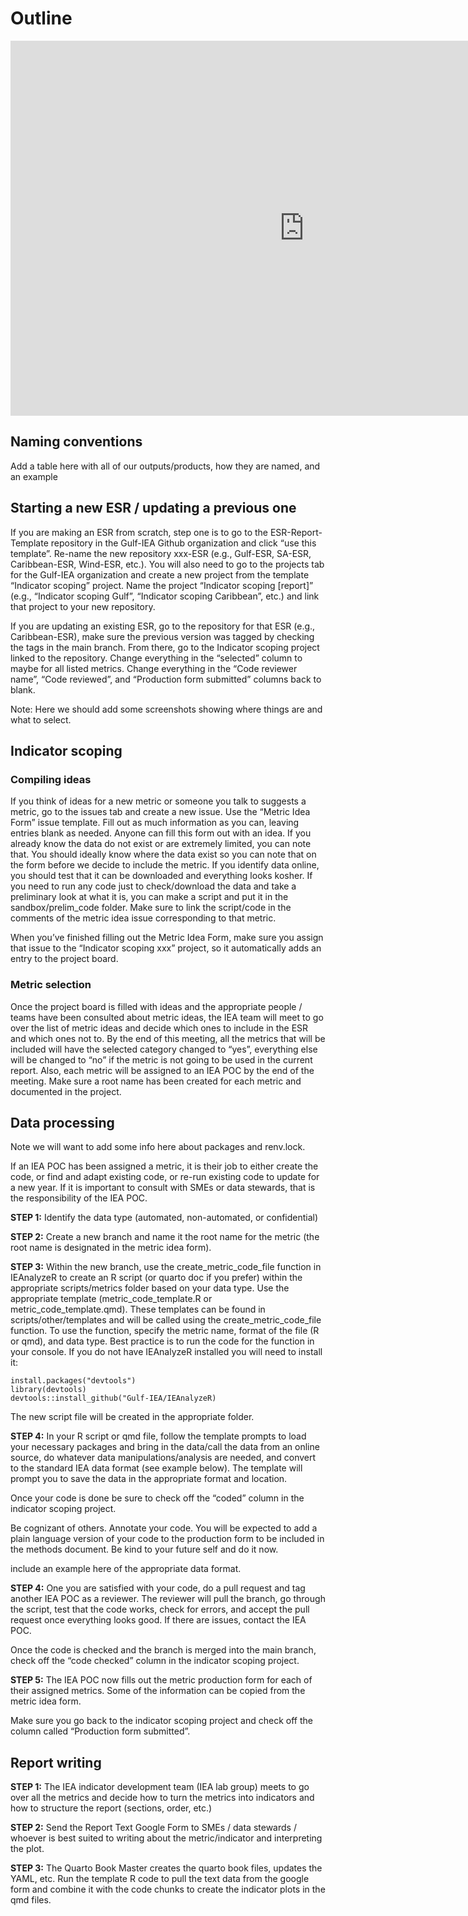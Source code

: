 # Outline

```{=html}
<iframe src="https://embed.kumu.io/294e036504babe5f168f5b0b0c8e4a80" width="940" height="600" frameborder="0"></iframe>
```

## Naming conventions

Add a table here with all of our outputs/products, how they are named, and an example

## Starting a new ESR / updating a previous one

If you are making an ESR from scratch, step one is to go to the ESR-Report-Template repository in the Gulf-IEA Github organization and click "use this template". Re-name the new repository xxx-ESR (e.g., Gulf-ESR, SA-ESR, Caribbean-ESR, Wind-ESR, etc.). You will also need to go to the projects tab for the Gulf-IEA organization and create a new project from the template "Indicator scoping" project. Name the project "Indicator scoping \[report\]" (e.g., "Indicator scoping Gulf", "Indicator scoping Caribbean", etc.) and link that project to your new repository.

If you are updating an existing ESR, go to the repository for that ESR (e.g., Caribbean-ESR), make sure the previous version was tagged by checking the tags in the main branch. From there, go to the Indicator scoping project linked to the repository. Change everything in the "selected" column to maybe for all listed metrics. Change everything in the "Code reviewer name", "Code reviewed", and "Production form submitted" columns back to blank.

::: callout-note
Note: Here we should add some screenshots showing where things are and what to select.
:::

## Indicator scoping

### Compiling ideas

If you think of ideas for a new metric or someone you talk to suggests a metric, go to the issues tab and create a new issue. Use the "Metric Idea Form" issue template. Fill out as much information as you can, leaving entries blank as needed. Anyone can fill this form out with an idea. If you already know the data do not exist or are extremely limited, you can note that. You should ideally know where the data exist so you can note that on the form before we decide to include the metric. If you identify data online, you should test that it can be downloaded and everything looks kosher. If you need to run any code just to check/download the data and take a preliminary look at what it is, you can make a script and put it in the sandbox/prelim_code folder. Make sure to link the script/code in the comments of the metric idea issue corresponding to that metric.

::: callout-important
When you've finished filling out the Metric Idea Form, make sure you assign that issue to the "Indicator scoping xxx" project, so it automatically adds an entry to the project board.
:::

### Metric selection

Once the project board is filled with ideas and the appropriate people / teams have been consulted about metric ideas, the IEA team will meet to go over the list of metric ideas and decide which ones to include in the ESR and which ones not to. By the end of this meeting, all the metrics that will be included will have the selected category changed to "yes", everything else will be changed to "no" if the metric is not going to be used in the current report. Also, each metric will be assigned to an IEA POC by the end of the meeting. Make sure a root name has been created for each metric and documented in the project.

## Data processing

::: callout-note
Note we will want to add some info here about packages and renv.lock.
:::

If an IEA POC has been assigned a metric, it is their job to either create the code, or find and adapt existing code, or re-run existing code to update for a new year. If it is important to consult with SMEs or data stewards, that is the responsibility of the IEA POC.

**STEP 1:** Identify the data type (automated, non-automated, or confidential)

**STEP 2:** Create a new branch and name it the root name for the metric (the root name is designated in the metric idea form). 

**STEP 3:** Within the new branch, use the create_metric_code_file function in IEAnalyzeR to create an R script (or quarto doc if you prefer) within the appropriate scripts/metrics folder based on your data type. Use the appropriate template (metric_code_template.R or metric_code_template.qmd). These templates can be found in scripts/other/templates and will be called using the create_metric_code_file function. To use the function, specify the metric name, format of the file (R or qmd), and data type. Best practice is to run the code for the function in your console. If you do not have IEAnalyzeR installed you will need to install it:

```
install.packages("devtools")
library(devtools)
devtools::install_github("Gulf-IEA/IEAnalyzeR)
```
The new script file will be created in the appropriate folder. 

**STEP 4:** In your R script or qmd file, follow the template prompts to load your necessary packages and bring in the data/call the data from an online source, do whatever data manipulations/analysis are needed, and convert to the standard IEA data format (see example below). The template will prompt you to save the data in the appropriate format and location. 

::: callout-note
Once your code is done be sure to check off the "coded" column in the indicator scoping project.
:::

::: callout-important
Be cognizant of others. Annotate your code. You will be expected to add a plain language version of your code to the production form to be included in the methods document. Be kind to your future self and do it now.
:::

::: callout-note
include an example here of the appropriate data format.
:::

**STEP 4:** One you are satisfied with your code, do a pull request and tag another IEA POC as a reviewer. The reviewer will pull the branch, go through the script, test that the code works, check for errors, and accept the pull request once everything looks good. If there are issues, contact the IEA POC. 

::: callout-note
Once the code is checked and the branch is merged into the main branch, check off the "code checked" column in the indicator scoping project.
:::

**STEP 5:** The IEA POC now fills out the metric production form for each of their assigned metrics. Some of the information can be copied from the metric idea form. 

::: callout-note
Make sure you go back to the indicator scoping project and check off the column called "Production form submitted".
:::

## Report writing

**STEP 1:** The IEA indicator development team (IEA lab group) meets to go over all the metrics and decide how to turn the metrics into indicators and how to structure the report (sections, order, etc.)

**STEP 2:** Send the Report Text Google Form to SMEs / data stewards / whoever is best suited to writing about the metric/indicator and interpreting the plot.

**STEP 3:** The Quarto Book Master creates the quarto book files, updates the YAML, etc. Run the template R code to pull the text data from the google form and combine it with the code chunks to create the indicator plots in the qmd files.







